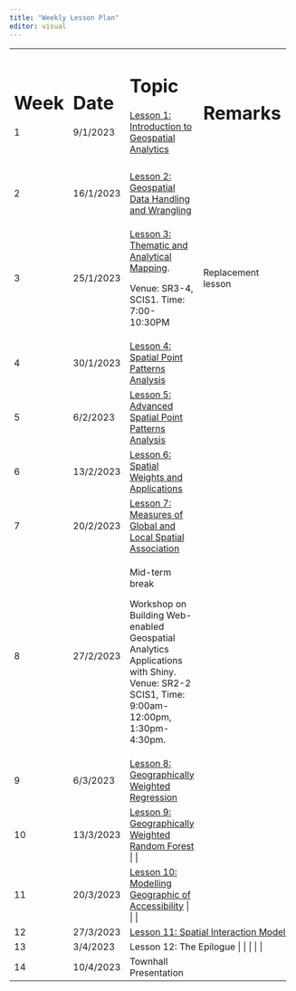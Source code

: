 ```yaml
---
title: "Weekly Lesson Plan"
editor: visual
---
```


+--------+-----------+-----------------------------------------------------------------------------------------------------------------------------------------+--------------------+----+----+----+
| # Week | # Date    | # Topic                                                                                                                                 | # Remarks          |    |    |    |
|        |           |                                                                                                                                         |                    |    |    |    |
| 1      | 9/1/2023  | [Lesson 1: Introduction to Geospatial Analytics](outline/lesson01_outline.html)                                                         |                    |    |    |    |
+--------+-----------+-----------------------------------------------------------------------------------------------------------------------------------------+--------------------+----+----+----+
|        |           |                                                                                                                                         |                    |    |    |    |
+--------+-----------+-----------------------------------------------------------------------------------------------------------------------------------------+--------------------+----+----+----+
| 2      | 16/1/2023 | [Lesson 2: Geospatial Data Handling and Wrangling](outline/lesson02_outline.html)                                                       |                    |    |    |    |
+--------+-----------+-----------------------------------------------------------------------------------------------------------------------------------------+--------------------+----+----+----+
| 3      | 25/1/2023 | [Lesson 3: Thematic and Analytical Mapping](outline/lesson03_outline.html).                                                             | Replacement lesson |    |    |    |
|        |           |                                                                                                                                         |                    |    |    |    |
|        |           | Venue: SR3-4, SCIS1. Time: 7:00-10:30PM                                                                                                 |                    |    |    |    |
+--------+-----------+-----------------------------------------------------------------------------------------------------------------------------------------+--------------------+----+----+----+
| 4      | 30/1/2023 | [Lesson 4: Spatial Point Patterns Analysis](outline/lesson04_outline.html)                                                              |                    |    |    |    |
+--------+-----------+-----------------------------------------------------------------------------------------------------------------------------------------+--------------------+----+----+----+
| 5      | 6/2/2023  | [Lesson 5: Advanced Spatial Point Patterns Analysis](outline/lesson05_outline.html)                                                     |                    |    |    |    |
+--------+-----------+-----------------------------------------------------------------------------------------------------------------------------------------+--------------------+----+----+----+
| 6      | 13/2/2023 | [Lesson 6: Spatial Weights and Applications](outline/lesson06_outline.html)                                                             |                    |    |    |    |
+--------+-----------+-----------------------------------------------------------------------------------------------------------------------------------------+--------------------+----+----+----+
| 7      | 20/2/2023 | [Lesson 7: Measures of Global and Local Spatial Association](outline/lesson07_outline.html)                                             |                    |    |    |    |
+--------+-----------+-----------------------------------------------------------------------------------------------------------------------------------------+--------------------+----+----+----+
| 8      | 27/2/2023 | Mid-term break                                                                                                                          |                    |    |    |    |
|        |           |                                                                                                                                         |                    |    |    |    |
|        |           | Workshop on Building Web-enabled Geospatial Analytics Applications with Shiny. Venue: SR2-2 SCIS1, Time: 9:00am-12:00pm, 1:30pm-4:30pm. |                    |    |    |    |
+--------+-----------+-----------------------------------------------------------------------------------------------------------------------------------------+--------------------+----+----+----+
| 9      | 6/3/2023  | [Lesson 8: Geographically Weighted Regression](outline/lesson08_outline.html)                                                           |                    |    |    |    |
+--------+-----------+-----------------------------------------------------------------------------------------------------------------------------------------+--------------------+----+----+----+
| 10     | 13/3/2023 | [Lesson 9: Geographically Weighted Random Forest](outline/lesson09_outline.html) \| \|                                                  |                    |    |    |    |
+--------+-----------+-----------------------------------------------------------------------------------------------------------------------------------------+--------------------+----+----+----+
| 11     | 20/3/2023 | [Lesson 10: Modelling Geographic of Accessibility](outline/lesson10_outline.html) \| \| \|                                              |                    |    |    |    |
+--------+-----------+-----------------------------------------------------------------------------------------------------------------------------------------+--------------------+----+----+----+
| 12     | 27/3/2023 | [Lesson 11: Spatial Interaction Models](outline/lesson11_outline.html)                                                                                                   |                    |    |    |    |
+--------+-----------+-----------------------------------------------------------------------------------------------------------------------------------------+--------------------+----+----+----+
| 13     | 3/4/2023  | Lesson 12: The Epilogue                                                                                                          |                    |    |    |    |
+--------+-----------+-----------------------------------------------------------------------------------------------------------------------------------------+--------------------+----+----+----+
| 14     | 10/4/2023 | Townhall Presentation                                                                                                                   |                    |    |    |    |
+--------+-----------+-----------------------------------------------------------------------------------------------------------------------------------------+--------------------+----+----+----+
